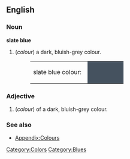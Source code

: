 ==English==

===Noun===
'''slate blue'''
#(''colour'') a dark, bluish-grey colour.
#:<table><tr><td>slate blue colour: &nbsp;</td><td bgcolor="#45525F" width="80">&nbsp; </td></tr></table>

===Adjective===
#(''colour'') of a dark, bluish-grey colour.

===See also===
*[[Wiktionary_Appendix:Colours|Appendix:Colours]]

[[Category:Colors]]
[[Category:Blues]]